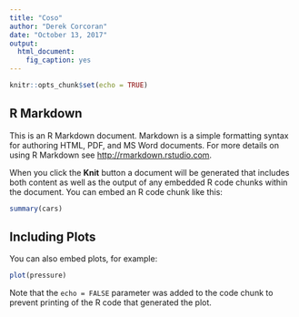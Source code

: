 ```yaml
---
title: "Coso"
author: "Derek Corcoran"
date: "October 13, 2017"
output:
  html_document:
    fig_caption: yes
---
```


```r
knitr::opts_chunk$set(echo = TRUE)
```

## R Markdown

This is an R Markdown document. Markdown is a simple formatting syntax for authoring HTML, PDF, and MS Word documents. For more details on using R Markdown see <http://rmarkdown.rstudio.com>.

When you click the **Knit** button a document will be generated that includes both content as well as the output of any embedded R code chunks within the document. You can embed an R code chunk like this:

```r
summary(cars)
```

## Including Plots

You can also embed plots, for example:

```r
plot(pressure)
```

Note that the `echo = FALSE` parameter was added to the code chunk to prevent printing of the R code that generated the plot.
